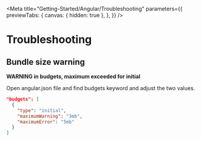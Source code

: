 
<Meta
  title="Getting-Started/Angular/Troubleshooting"
  parameters={{
    previewTabs: {
      canvas: { hidden: true },
    },
  }}
/>

# Troubleshooting

## Bundle size warning

**WARNING in budgets, maximum exceeded for initial**

Open angular.json file and find budgets keyword and adjust the two values.

```json
"budgets": [
  {
    "type": "initial",
    "maximumWarning": "3mb",
    "maximumError": "5mb"
  }
]
```
